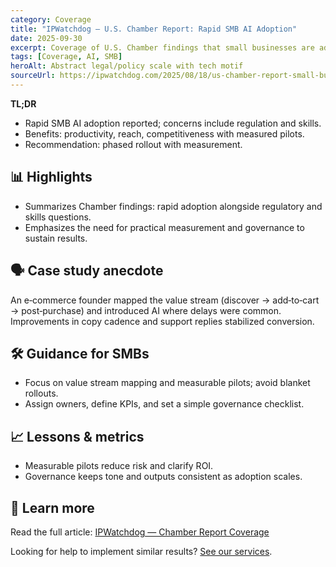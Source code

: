 ```yaml
---
category: Coverage
title: "IPWatchdog — U.S. Chamber Report: Rapid SMB AI Adoption"
date: 2025-09-30
excerpt: Coverage of U.S. Chamber findings that small businesses are adopting AI rapidly, alongside concerns and policy context.
tags: [Coverage, AI, SMB]
heroAlt: Abstract legal/policy scale with tech motif
sourceUrl: https://ipwatchdog.com/2025/08/18/us-chamber-report-small-businesses-rapidly-adopting-ai-despite-regulatory-concerns/id=191298/
---
```


**TL;DR**

- Rapid SMB AI adoption reported; concerns include regulation and skills.
- Benefits: productivity, reach, competitiveness with measured pilots.
- Recommendation: phased rollout with measurement.

## 📊 Highlights

- Summarizes Chamber findings: rapid adoption alongside regulatory and skills questions.
- Emphasizes the need for practical measurement and governance to sustain results.

## 🗣 Case study anecdote

An e‑commerce founder mapped the value stream (discover → add‑to‑cart → post‑purchase) and introduced AI where delays were common. Improvements in copy cadence and support replies stabilized conversion.

## 🛠 Guidance for SMBs

- Focus on value stream mapping and measurable pilots; avoid blanket rollouts.
- Assign owners, define KPIs, and set a simple governance checklist.

## 📈 Lessons & metrics

- Measurable pilots reduce risk and clarify ROI.
- Governance keeps tone and outputs consistent as adoption scales.

## 🔗 Learn more

Read the full article: <a href="https://ipwatchdog.com/2025/08/18/us-chamber-report-small-businesses-rapidly-adopting-ai-despite-regulatory-concerns/id=191298/" target="_blank" rel="noopener noreferrer">IPWatchdog — Chamber Report Coverage</a>

Looking for help to implement similar results? <a href="/services">See our services</a>.
